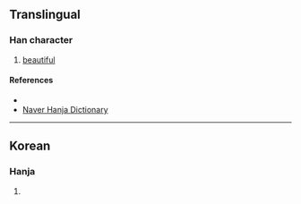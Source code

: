{{character info/new}}
==Translingual==

===Han character===
{{Han char|rn=38|rad=女|as=07|sn=10|four=|canj=VTOP|ids=⿰女花}}

# [[beautiful]]

====References====
* {{Han ref|kx=0265.281|dkj=06456|dj=0533.030|hdz=21049.131|uh=5A72|ud=23154}}
* [http://hanja.naver.com/hanja?q=%E5%A9%B2 Naver Hanja Dictionary]

----

==Korean==

===Hanja===
{{ko-hanja|hangeul=화|rv=hwa|mr=hwa}}

# {{defn|lang=ko|sort=女07}}